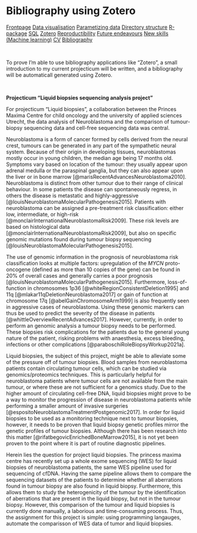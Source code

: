 # Bibliography using Zotero

<body id="start">
<div class="topnav">
  <a href='index.html#Frontpage'>Frontpage</a>
  <a href='data-visualisation.html#data-visualisation'>Data visualisation</a>
  <a href='parametized-data-germany.html#parametized-data'>Parametizing data</a>
  <a href='directory-structure.html#directory-structure'>Directory structure</a>
  <a href='creating-a-r-package.html#creating-a-r-package'>R-package</a>
  <a href='sql.html#SQL'>SQL</a>
  <a href='bibliography-using-zotero.html#Bibliography using Zotero'>Zotero</a>
  <a href='open-reproductibility-analysis.html#open-reproductibility-analysis'>Reproductibility</a>
  <a href='future-endeavours.html#future-endeavours'>Future endeavours</a>
  <a href='new-skills.html#new-skills'> New skills (Machine learning)</a>
  <a href='cv.html#cv'>CV</a>
  <a href='bibliography.html#bibliography'>Bibliography</a>
</div>

&nbsp;

To prove I'm able to use bibliography applications like "Zotero", a small introduction to my current projecticum will be written, and a bibliography will be automaticall generated using Zotero.

 

__Projecticum "Liquid biopsies sequencing analysis project"__

For projecticum "Liquid biopsies", a collaboration between the Princes Maxima Centre for child oncology and the university of applied sciences Utrecht, the data analysis of Neuroblastoma and the comparison of tumour-biopsy sequencing data and cell-free sequencing data was central.

Neuroblastoma is a form of cancer formed by cells derived from the neural crest, tumours can be generated in any part of the sympathetic neural system. Because of their origin in developing tissues, neuroblastomas mostly occur in young children, the median age being 17 months old. Symptoms vary based on location of the tumour: they usually appear upon adrenal medulla or the paraspinal ganglia, but they can also appear upon the liver or in bone marrow [@marisRecentAdvancesNeuroblastoma2010]. Neuroblastoma is distinct from other tumour due to their range of clinical behaviour. In some patients the disease can spontaneously regress, in others the disease is metastatic and highly-aggressive [@louisNeuroblastomaMolecularPathogenesis2015]. Patients with neuroblastoma can be assigned a pre-treatment risk classification: either low, intermediate, or high-risk [@monclairInternationalNeuroblastomaRisk2009]. These risk levels are based on histological data [@monclairInternationalNeuroblastomaRisk2009], but also on specific genomic mutations found during tumour biopsy sequencing [@louisNeuroblastomaMolecularPathogenesis2015].

The use of genomic information in the prognosis of neuroblastoma risk classification looks at multiple factors: upregulation of the *MYCN* proto-oncogene (defined as more than 10 copies of the gene) can be found in 20% of overall cases and generally carries a poor prognosis [@louisNeuroblastomaMolecularPathogenesis2015]. Furthermore, loss-of-function in chromosomes 1p36 [@whiteRegionConsistentDeletion1995] and 11q [@mlakar11qDeletionNeuroblastoma2017] or gain of function at chromosome 17q [@abelGainChromosomeArm1999] is also frequently seen in aggressive cases of neuroblastoma. Using these genomic markers can thus be used to predict the severity of the disease in patients [@whittleOverviewRecentAdvances2017]. However, currently, in order to perform an genomic analysis a tumour biopsy needs to be performed. These biopsies risk complications for the patients due to the general young nature of the patient, risking problems with anaesthesia, excess bleeding, infections or other complications [@paraboschiRoleBiopsyWorkup2021a].

Liquid biopsies, the subject of this project, might be able to alleviate some of the pressure off of tumour biopsies. Blood samples from neuroblastoma patients contain circulating tumour cells, which can be studied via genomics/proteomics techniques. This is particularly helpful for neuroblastoma patients where tumour cells are not available from the main tumour, or where these are not sufficient for a genomics study. Due to the higher amount of circulating cell-free DNA, liquid biopsies might prove to be a way to monitor the progression of disease in neuroblastoma patients while performing a smaller amount of invasive surgeries [@espositoNeuroblastomaTreatmentPostgenomic2017]. In order for liquid biopsies to be used as a monitoring technique next to tumour biopsies, however, it needs to be proven that liquid biopsy genetic profiles mirror the genetic profiles of tumour biopsies. Although there has been research into this matter [@rifatbegovicEnrichedBoneMarrow2015], it is not yet been proven to the point where it is part of routine diagnostic pipelines.

Herein lies the question for project liquid biopsies. The princess maxima centre has recently set up a whole exome sequencing (WES) for liquid biopsies of neuroblastoma patients, the same WES pipeline used for sequencing of cfDNA. Having the same pipeline allows them to compare the sequencing datasets of the patients to determine whether all aberrations found in tumour biopsy are also found in liquid biopsy. Furthermore, this allows them to study the heterogenicity of the tumour by the identification of aberrations that are present in the liquid biopsy, but not in the tumour biopsy. However, this comparison of the tumour and liquid biopsies is currently done manually, a laborious and time-consuming process. Thus, the assignment for this project is simple: using programming langauges, automate the comparisson of WES data of tumor and liquid biopsies.
